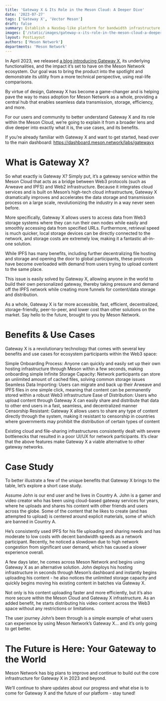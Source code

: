 ```yaml
---
title: 'Gateway X & Its Role in the Meson Cloud: A Deeper Dive'
date: '2023-07-27'
tags: ['Gateway X', 'Vector Meson']
draft: false
summary: Establish a Nasdaq-like platform for bandwidth infrastructure - the Meson Exchange. The Vector Plan aligns with Meson Network's objective of transitioning from a closed, manual contract-driven market to one governed by the protocol through its contributors and participants.
images: ['/static/images/gateway-x-its-role-in-the-meson-cloud-a-deeper-dive/meson-cloud-01.webp']
layout: PostLayout
authors: ['Meson Network']
departments: 'Meson Network'
---
```


In April 2023, we released [a blog introducing Gateway X](https://blog.meson.network/blog/2023-04-06-meson-gateway-x), its underlying functionalities, and the impact it’s set to have on the Meson Network ecosystem. Our goal was to bring the product into the spotlight and demonstrate its utility from a more technical perspective, using real-life comparisons.

By virtue of design, Gateway X has become a game-changer and is helping pave the way to mass adoption for Meson Network as a whole, providing a central hub that enables seamless data transmission, storage, efficiency, and more.

For our users and community to better understand Gateway X and its role within the Meson Cloud, we’re going to explain it from a broader lens and dive deeper into exactly what it is, the use cases, and its benefits.

If you’re already familiar with Gateway X and want to get started, head over to the main dashboard: https://dashboard.meson.network/labs/gatewayx 

# What is Gateway X?

So what exactly is Gateway X? Simply put, it’s a gateway service within the Meson Cloud that acts as a bridge between Web3 protocols (such as Arweave and IPFS) and Web2 infrastructure. Because it integrates cloud services and is built on Meson’s high-tech cloud infrastructure, Gateway X dramatically improves and accelerates the data storage and transmission process on a large scale, revolutionizing the industry in a way never seen before.

More specifically, Gateway X allows users to access data from Web3 storage systems where they can run their own nodes while easily and smoothly accessing data from specified URLs. Furthermore, retrieval speed is much quicker, local storage devices can be directly connected to the network, and storage costs are extremely low, making it a fantastic all-in-one solution.

While IPFS has many benefits, including further decentralizing file hosting and storage and opening the door to global participants, these protocols have become overloaded with demand from users trying to upload content to the same place. 

This issue is easily solved by Gateway X, allowing anyone in the world to build their own personalized gateway, thereby taking pressure and demand off the IPFS network while creating more funnels for content/data storage and distribution.

As a whole, Gateway X is far more accessible, fast, efficient, decentralized, storage-friendly, peer-to-peer, and lower cost than other solutions on the market. Say hello to the future, brought to you by Meson Network.

# Benefits & Use Cases

Gateway X is a revolutionary technology that comes with several key benefits and use cases for ecosystem participants within the Web3 space:

Simple Onboarding Process: Anyone can quickly and easily set up their own hosting infrastructure through Meson within a few seconds, making onboarding simple
Infinite Storage Capacity: Network participants can store an unlimited amount of cached files, solving common storage issues
Seamless Data Importing: Users can migrate and back up their Arweave and IPFS files in one simple click, meaning that content can be permanently stored within a robust Web3 infrastructure
Ease of Distribution: Users who upload content through Gateway X can easily share and distribute that data to other end users in a fast, seamless, and decentralized manner
Censorship Resistant: Gateway X allows users to share any type of content directly through the system, making it resistant to censorship in countries where governments may prohibit the distribution of certain types of content

Existing cloud and file-sharing infrastructures consistently dealt with severe bottlenecks that resulted in a poor UI/UX for network participants. It’s clear that the above features make Gateway X a viable alternative to other gateway networks.

# Case Study

To better illustrate a few of the unique benefits that Gateway X brings to the table, let’s explore a short case study.

Assume John is our end user and he lives in Country A. John is a gamer and video creator who has been using cloud-based gateway services for years, where he uploads and shares his content with other friends and users across the globe. Some of the content that he likes to create (and has attempted to upload) is centered around explicit materials, some of which are banned in Country A.

He’s consistently used IPFS for his file uploading and sharing needs and has moderate to low costs with decent bandwidth speeds as a network participant. Recently, he noticed a slowdown due to high network congestion from significant user demand, which has caused a slower experience overall.

A few days later, he comes across Meson Network and begins using Gateway X as an alternative solution. John deploys his hosting infrastructure in seconds through Meson’s dashboard and instantly begins uploading his content - he also notices the unlimited storage capacity and quickly begins moving his existing content in batches via Gateway X.

Not only is his content uploading faster and more efficiently, but it’s also more secure within the Meson Cloud and Gateway X infrastructure. As an added benefit, he starts distributing his video content across the Web3 space without any restrictions or limitations.

The user journey John’s been through is a simple example of what users can experience by using Meson Network’s Gateway X… and it’s only going to get better. 

# The Future is Here: Your Gateway to the World

Meson Network has big plans to improve and continue to build out the core infrastructure for Gateway X in 2023 and beyond. 

We’ll continue to share updates about our progress and what else is to come for Gateway X and the future of our platform - stay tuned!